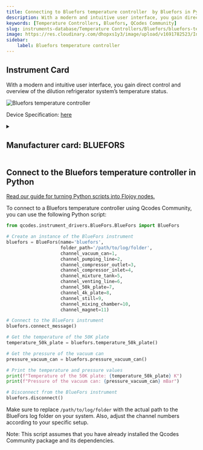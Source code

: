 ```yaml
---
title: Connecting to Bluefors temperature controller  by Bluefors in Python
description: With a modern and intuitive user interface, you gain direct control and overview of the dilution refrigerator system’s temperature status.
keywords: [Temperature Controllers, Bluefors, QCodes Community] 
slug: instruments-database/Temperature Controllers/Bluefors/bluefors-temperature-controller 
image: https://res.cloudinary.com/dhopxs1y3/image/upload/v1691782523/Instruments/Temperature%20Controllers/Bluefors-temperature-controller/Bluefors-temperature-controller.png
sidebar:
    label: Bluefors temperature controller 
---
```



## Instrument Card

With a modern and intuitive user interface, you gain direct control and overview of the dilution refrigerator system’s temperature status.

![Bluefors temperature controller](https://res.cloudinary.com/dhopxs1y3/image/upload/v1691782523/Instruments/Temperature%20Controllers/Bluefors-temperature-controller/Bluefors-temperature-controller.png)

Device Specification: [here](https://bluefors.com/blog/enhanced-user-experience-with-temperature-controller/)

<details style={{ marginTop: "15px"}}>
<summary><h2 style={{display:'inline'}}>Manufacturer card: BLUEFORS</h2></summary>

![BLUEFORS](https://res.cloudinary.com/dhopxs1y3/image/upload/v1692806205/Instruments/Vendor%20Logos/Bluefors.png)

**Bluefors** is the world's leading manufacturer of ultra-low temperature dilution refrigerator measurement systems

- Headquarters: Finland
- Yearly Revenue (millions, USD): 32
- Vendor Website: [here](https://bluefors.com/)

</details>


<FeaturedInstrumentVideo category="TEMPERATURE_CONTROLLERS" />

## Connect to the Bluefors temperature controller in Python

[Read our guide for turning Python scripts into Flojoy nodes.](https://docs.flojoy.ai/contribution/blocks/custom-flojoy-block/)



<Tabs>
<TabItem value="Flojoy" label="Flojoy" className="flojoy-instrument-tabs">

<SectionsCard category="TEMPERATURE_CONTROLLERS" manufacturer="Bluefors"></SectionsCard>

</TabItem>
<TabItem value="QCodes Community" label="QCodes Community">

To connect to a Bluefors temperature controller using Qcodes Community, you can use the following Python script:

```python
from qcodes.instrument_drivers.BlueFors.BlueFors import BlueFors

# Create an instance of the BlueFors instrument
bluefors = BlueFors(name='bluefors',
                    folder_path='/path/to/log/folder',
                    channel_vacuum_can=1,
                    channel_pumping_line=2,
                    channel_compressor_outlet=3,
                    channel_compressor_inlet=4,
                    channel_mixture_tank=5,
                    channel_venting_line=6,
                    channel_50k_plate=7,
                    channel_4k_plate=8,
                    channel_still=9,
                    channel_mixing_chamber=10,
                    channel_magnet=11)

# Connect to the BlueFors instrument
bluefors.connect_message()

# Get the temperature of the 50K plate
temperature_50k_plate = bluefors.temperature_50k_plate()

# Get the pressure of the vacuum can
pressure_vacuum_can = bluefors.pressure_vacuum_can()

# Print the temperature and pressure values
print(f"Temperature of the 50K plate: {temperature_50k_plate} K")
print(f"Pressure of the vacuum can: {pressure_vacuum_can} mBar")

# Disconnect from the BlueFors instrument
bluefors.disconnect()
```

Make sure to replace `/path/to/log/folder` with the actual path to the BlueFors log folder on your system. Also, adjust the channel numbers according to your specific setup.

Note: This script assumes that you have already installed the Qcodes Community package and its dependencies.

</TabItem>
</Tabs>